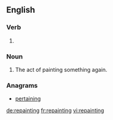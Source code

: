 ==English==

===Verb===
{{head|en}}

# {{present participle of|repaint}}

===Noun===
{{en-noun}}

# The act of painting something again.

===Anagrams===
* [[pertaining#English|pertaining]]

[[de:repainting]]
[[fr:repainting]]
[[vi:repainting]]